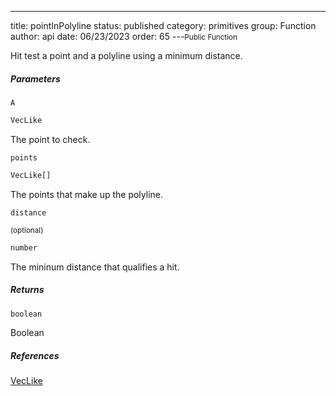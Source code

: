 ---
title: pointInPolyline
status: published
category: primitives
group: Function
author: api
date: 06/23/2023
order: 65
---<Small>Public Function</Small>

Hit test a point and a polyline using a minimum distance.


##### Parameters


<ParametersTable>

<ParametersTableRow>
<ParametersTableName>

`A`

</ParametersTableName>
<ParametersTableDescription>

```ts
VecLike
```

The point to check.




</ParametersTableDescription>
</ParametersTableRow>
<ParametersTableRow>
<ParametersTableName>

`points`

</ParametersTableName>
<ParametersTableDescription>

```ts
VecLike[]
```

The points that make up the polyline.




</ParametersTableDescription>
</ParametersTableRow>
<ParametersTableRow>
<ParametersTableName>

`distance`

 <Small>(optional)</Small>

</ParametersTableName>
<ParametersTableDescription>

```ts
number
```

The mininum distance that qualifies a hit.




</ParametersTableDescription>
</ParametersTableRow>
</ParametersTable>

##### Returns


```ts
boolean
```

 Boolean


##### References

[VecLike](/gen/primitives/VecLike-type)


